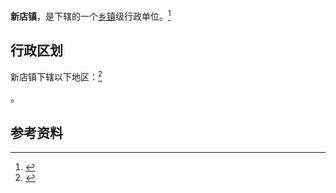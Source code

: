 {{中国乡级行政区|14/04/30/103/000}}

'''新店镇'''，是{{PRC admin/fullname|14/04/30/103/000|3}}下辖的一个[[乡镇|乡镇]]级行政单位。<ref>{{PRC admin/ref sgc|{{PRC admin/parent|14/04/30/103/000}}}}</ref>

== 行政区划 ==

新店镇下辖以下地区：<ref>{{PRC admin/ref sgc|14/04/30/103/000}}</ref>

{{PRC admin/children|14/04/30/103/000}}。

== 参考资料 ==

{{reflist}}

{{行政区划小作品}}
{{PRC admin/navcat|14/04/30/103/000}}